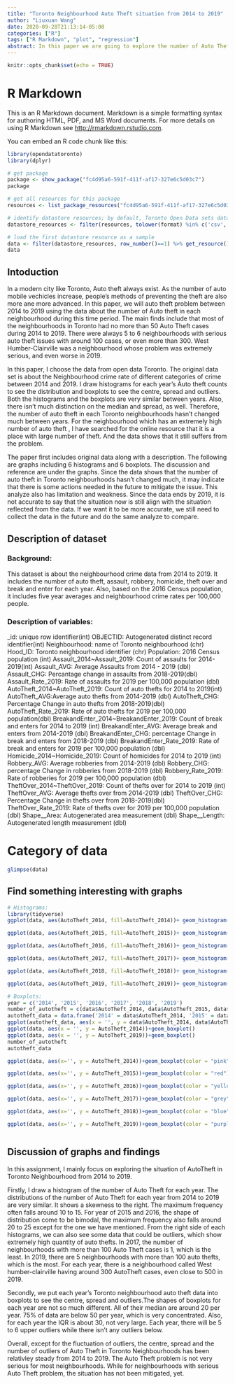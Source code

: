 ```yaml
---
title: "Toronto Neighbourhood Auto Theft situation from 2014 to 2019"
author: "Liuxuan Wang"
date: 2020-09-28T21:13:14-05:00
categories: ["R"]
tags: ["R Markdown", "plot", "regression"]
abstract: In this paper we are going to explore the number of Auto Theft cases for each Toronto Neighbourhood from 2014 to 2019. To see if there is any neighbourhood which is unusual. Has the number of Auto Theft cases been varied a lot among years?
---
```


```r
knitr::opts_chunk$set(echo = TRUE)
```

# R Markdown

This is an R Markdown document. Markdown is a simple formatting syntax for authoring HTML, PDF, and MS Word documents. For more details on using R Markdown see <http://rmarkdown.rstudio.com>.

You can embed an R code chunk like this:

```r

library(opendatatoronto)
library(dplyr)

# get package
package <- show_package("fc4d95a6-591f-411f-af17-327e6c5d03c7")
package

# get all resources for this package
resources <- list_package_resources("fc4d95a6-591f-411f-af17-327e6c5d03c7")

# identify datastore resources; by default, Toronto Open Data sets datastore resource format to CSV for non-geospatial and GeoJSON for geospatial resources
datastore_resources <- filter(resources, tolower(format) %in% c('csv', 'geojson'))

# load the first datastore resource as a sample
data <- filter(datastore_resources, row_number()==1) %>% get_resource()
data

```


## Intoduction
In a modern city like Toronto, Auto theft always exist. As the number of auto mobile vechicles increase, people's methods of preventing the theft are also more ane more advanced. In this paper, we will auto theft problem between 2014 to 2019 using the data about the number of Auto theft in each neighbourhood during this time period. The main finds include that most of the neighbourhoods in Toronto had no more than 50 Auto Theft cases during 2014 to 2019. There were always 5 to 6 neighbourhoods with serious auto theft issues with around 100 cases, or even more than 300. West Humber-Clairville was a neighbourhood whose problem was extremely serious, and even worse in 2019.

In this paper, I choose the data from open data Toronto. The original data set is about the Neighbourhood crime rate of different categories of crime between 2014 and 2019. I draw histograms for each year's Auto theft counts to see the distribution and boxplots to see the centre, spread and outliers. Both the histograms and the boxplots are very similar between years. Also, there isn't much distinction on the median and spread, as well. Therefore, the number of auto theft in each Toronto neighbourhoods hasn't changed much between years. For the neighbourhood which has an extremely high number of auto theft , I have searched for the online resource that it is a place with large number of theft. And the data shows that it still suffers from the problem.

The paper first includes original data along with a description. The following are graphs including 6 histograms and 6 boxplots. The discussion and reference are under the graphs. Since the data shows that the number of auto theft in Toronto neighbourhoods hasn't changed much, it may indicate that there is some actions needed in the future to mitigate the issue. This analyze also has limitation and weakness. Since the data ends by 2019, it is not accurate to say that the situation now is still align with the situation reflected from the data. If we want it to be more accurate, we still need to collect the data in the future and do the same analyze to compare.

## Description of dataset
### Background:
This dataset is about the neighbourhood crime data from 2014 to 2019. It includes the number of auto theft, assault, robbery, homicide, theft over and break and enter for each year. Also, based on the 2016 Census population, it includes five year averages and neighbourhood crime rates per 100,000 people.

### Description of variables:
_id: unique row identifier(int)
OBJECTID: Autogenerated distinct record identifier(int)
Neighbourhood: name of Toronto neighbourhood (chr)
Hood_ID: Toronto neighbourhood identifier (chr)
Population: 2016 Census population (int)
Assault_2014~Assault_2019: Count of assaults for 2014-2019(int)
Assault_AVG: Average Assaults from 2014 - 2019 (dbl)
Assault_CHG: Percantage change in assaults from 2018-2019(dbl)
Assault_Rate_2019: Rate of assaults for 2019 per 100,000 population (dbl)
AutoTheft_2014~AutoTheft_2019: Count of auto thefts for 2014 to 2019(int)
AutoTheft_AVG:Average auto thefts from 2014-2019 (dbl)
AutoTheft_CHG: Percentage Change in auto thefts from 2018-2019(dbl)
AutoTheft_Rate_2019: Rate of auto thefts for 2019 per 100,000 population(dbl)
BreakandEnter_2014~BreakandEnter_2019: Count of break and enters for 2014 to 2019 (int)
BreakandEnter_AVG: Average break and enters from 2014-2019 (dbl) BreakandEnter_CHG: percentage Change in break and enters from 2018-2019 (dbl)
BreakandEnter_Rate_2019: Rate of break and enters for 2019 per 100,000 population (dbl)
Homicide_2014~Homicide_2019: Count of homicides for 2014 to 2019 (int)
Robbery_AVG: Average robberies from 2014-2019 (dbl)
Robbery_CHG: percentage Change in robberies from 2018-2019 (dbl)
Robbery_Rate_2019: Rate of robberies for 2019 per 100,000 population (dbl)
TheftOver_2014~TheftOver_2019: Count of thefts over for 2014 to 2019 (int)
TheftOver_AVG: Average thefts over from 2014-2019 (dbl)
TheftOver_CHG: Percentage Change in thefts over from 2018-2019(dbl)
TheftOver_Rate_2019: Rate of thefts over for 2019 per 100,000 population (dbl)
Shape__Area: Autogenerated area measurement (dbl)
Shape__Length: Autogenerated length measurement (dbl)

# Category of data
```r
glimpse(data)
```
## Find something interesting with graphs
```r
# Histograms:
library(tidyverse)
ggplot(data, aes(AutoTheft_2014, fill=AutoTheft_2014))+ geom_histogram(stat = "count", color = "pink", bins = 10)+labs(x = "Number of Auto Theft in 2014", y = "Frequency", title = "Histogram of number of Auto Theft in 2014", caption = "Source: Toronto Police Services")

ggplot(data, aes(AutoTheft_2015, fill=AutoTheft_2015))+ geom_histogram(stat = "count", color = "red", bins = 10)+labs(x = "Number of Auto Theft in 2015", y = "Frequency", title = "Histogram of number of Auto Theft in 2015", caption = "Source: Toronto Police Services")

ggplot(data, aes(AutoTheft_2016, fill=AutoTheft_2016))+ geom_histogram(stat = "count", color = "yellow", bins = 10)+labs(x = "Number of Auto Theft in 2016", y = "Frequency", title = "Histogram of number of Auto Theft in 2016", caption = "Source: Toronto Police Services")

ggplot(data, aes(AutoTheft_2017, fill=AutoTheft_2017))+ geom_histogram(stat = "count",color = "grey", bins = 10)+labs(x = "Number of Auto Theft in 2017", y = "Frequency", title = "Histogram of number of Auto Theft in 2017", caption = "Source: Toronto Police Services")

ggplot(data, aes(AutoTheft_2018, fill=AutoTheft_2018))+ geom_histogram(stat = "count", color = "blue", bins = 10)+labs(x = "Number of Auto Theft in 2018", y = "Frequency", title = "Histogram of number of Auto Theft in 2018", caption = "Source: Toronto Police Services")

ggplot(data, aes(AutoTheft_2019, fill=AutoTheft_2019))+ geom_histogram(stat = "count", color = "purple", bins = 10)+labs(x = "Number of Auto Theft in 2019", y = "Frequency", title = "Histogram of number of Auto Theft in 2019", caption = "Source: Toronto Police Services")
```
```r
# Boxplots:
year = c('2014', '2015', '2016', '2017', '2018', '2019')
number_of_autotheft = c(data$AutoTheft_2014, data$AutoTheft_2015, data$AutoTheft_2016, data$AutoTheft_2017, data$AutoTheft_2018, data$AutoTheft_2019)
autotheft_data = data.frame('2014' = data$AutoTheft_2014, '2015' = data$AutoTheft_2015, '2016' = data$AutoTheft_2016, '2017' = data$AutoTheft_2017, '2018' = data$AutoTheft_2018, '2019' = data$AutoTheft_2019)
ggplot(autotheft_data, aes(x = '', y = data$AutoTheft_2014, data$AutoTheft_2015, fill = data$AutoTheft_2014 )) + geom_boxplot(alpha = 0.3) + theme(legend.position = "none")+labs(x = "Year", y = "Number of Auto theft", title = "Boxplots of number of Auto Theft from 2019 to 2014", caption = "Source: Toronto Police Services")
ggplot(data, aes(x = '', y = AutoTheft_2014))+geom_boxplot()
ggplot(data, aes(x = '', y = AutoTheft_2019))+geom_boxplot()
number_of_autotheft
autotheft_data

ggplot(data, aes(x='', y = AutoTheft_2014))+geom_boxplot(color = "pink")+labs(x = "", y = "Number of Auto theft", title = "Boxplots of number of Auto Theft in 2014", caption = "Source: Toronto Police Services")

ggplot(data, aes(x='', y = AutoTheft_2015))+geom_boxplot(color = "red")+labs(x = "", y = "Number of Auto theft", title = "Boxplots of number of Auto Theft in 2015", caption = "Source: Toronto Police Services")

ggplot(data, aes(x='', y = AutoTheft_2016))+geom_boxplot(color = "yellow")+labs(x = "", y = "Number of Auto theft", title = "Boxplots of number of Auto Theft in 2016", caption = "Source: Toronto Police Services")

ggplot(data, aes(x='', y = AutoTheft_2017))+geom_boxplot(color = "grey")+labs(x = "", y = "Number of Auto theft", title = "Boxplots of number of Auto Theft in 2017", caption = "Source: Toronto Police Services")

ggplot(data, aes(x='', y = AutoTheft_2018))+geom_boxplot(color = "blue")+labs(x = "", y = "Number of Auto theft", title = "Boxplots of number of Auto Theft in 2018", caption = "Source: Toronto Police Services")

ggplot(data, aes(x='', y = AutoTheft_2019))+geom_boxplot(color = "purple")+labs(x = "", y = "Number of Auto theft", title = "Boxplots of number of Auto Theft in 2019", caption = "Source: Toronto Police Services")



```


## Discussion of graphs and findings

In this assignment, I mainly focus on exploring the situation of AutoTheft in Toronto Neighbourhood from 2014 to 2019.

Firstly, I draw a histogram of the number of Auto Theft for each year. The distributions of the number of Auto Theft for each year from 2014 to 2019 are very similar. It shows a skewness to the right. The maximum frequency often falls around 10 to 15. For year of 2015 and 2016, the shape of distribution come to be bimodal, the maximum frequency also falls around 20 to 25 except for the one we have mentioned. From the right side of each histograms, we can also see some data that could be outliers, which show extremely high quantity of auto thefts. In 2017, the number of neighbourhoods with more than 100 Auto Theft cases is 1, which is the least. In 2019, there are 5 neighbourhoods with more than 100 auto thefts, which is the most. For each year, there is a neighbourhood called West humber-clairville having around 300 AutoTheft cases, even close to 500 in 2019. 

Secondly, we put each year's Toronto neighbourhood auto theft data into boxplots to see the centre, spread and outliers.The shapes of boxplots for each year are not so much different. All of their median are around 20 per year. 75% of data are below 50 per year, which is very concentrated. Also, for each year the IQR is about 30, not very large. Each year, there will be 5 to 6 upper outliers while there isn't any outliers below. 

Overall, except for the fluctuation of outliers, the centre, spread and the number of outliers of Auto Theft in Toronto Neighbourhoods has been relativley steady from 2014 to 2019. The Auto Theft problem is not very serious for most neighbourhoods. While for neighbourhoods with serious Auto Theft problem, the situation has not been mitigated, yet.




